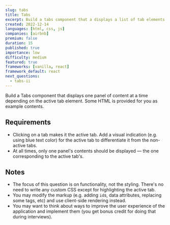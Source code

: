 ```yaml
---
slug: tabs
title: Tabs
excerpt: Build a tabs component that a displays a list of tab elements and one associated panel of content at a time
created: 2022-12-14
languages: [html, css, js]
companies: [airbnb]
premium: false
duration: 15
published: true
importance: low
difficulty: medium
featured: true
frameworks: [vanilla, react]
framework_default: react
next_questions:
  - tabs-ii
---
```


Build a Tabs component that displays one panel of content at a time depending on the active tab element. Some HTML is provided for you as example contents.

## Requirements

- Clicking on a tab makes it the active tab. Add a visual indication (e.g. using blue text color) for the active tab to differentiate it from the non-active tabs.
- At all times, only one panel's contents should be displayed — the one corresponding to the active tab's.

## Notes

- The focus of this question is on functionality, not the styling. There's no need to write any custom CSS except for highlighting the active tab.
- You may modify the markup (e.g. adding `id`s, data attributes, replacing some tags, etc) and use client-side rendering instead.
- You may want to think about ways to improve the user experience of the application and implement them (you get bonus credit for doing that during interviews).
